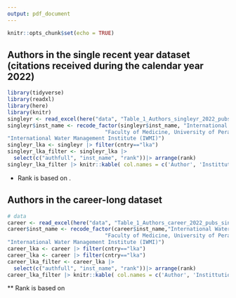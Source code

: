 ```yaml
---
output: pdf_document
---
```


```r
knitr::opts_chunk$set(echo = TRUE)
```

## Authors in the single recent year dataset (citations received during the calendar year 2022)

```r
library(tidyverse)
library(readxl)
library(here)
library(knitr)
singleyr <- read_excel(here("data", "Table_1_Authors_singleyr_2022_pubs_since_1788_wopp_extracted_202310.xlsx"), sheet=2)
singleyr$inst_name <- recode_factor(singleyr$inst_name, "International Water Management Institute" = "International Water Management Institute (IWMI)"  , 
                               "Faculty of Medicine, University of Peradeniya"= "University of Peradeniya", "University of Colombo Faculty of Medicine"=   "University of Colombo" ,"International Water Management Institute (IWMI) Colombo" = 
"International Water Management Institute (IWMI)")
singleyr_lka <- singleyr |> filter(cntry=="lka")
singleyr_lka_filter <- singleyr_lka |>
  select(c("authfull", "inst_name", "rank"))|> arrange(rank) 
singleyr_lka_filter |> knitr::kable( col.names = c('Author', 'Instittution', 'Rank*'))
```

* Rank is based on \underline{single recent year data, focusing on citations received during the calendar year 2022}.

\newpage

## Authors in the career-long dataset

```r
# data
career <- read_excel(here("data", "Table_1_Authors_career_2022_pubs_since_1788_wopp_extracted_202310.xlsx"), sheet=2)
career$inst_name <- recode_factor(career$inst_name,"International Water Management Institute" = "International Water Management Institute (IWMI)"  , 
                               "Faculty of Medicine, University of Peradeniya"= "University of Peradeniya", "University of Colombo Faculty of Medicine"=   "University of Colombo" ,"International Water Management Institute (IWMI) Colombo" = 
"International Water Management Institute (IWMI)") 
career_lka <- career |> filter(cntry=="lka")
career_lka <- career |> filter(cntry=="lka")
career_lka_filter <- career_lka |>
  select(c("authfull", "inst_name", "rank"))|> arrange(rank) 
career_lka_filter |> knitr::kable( col.names = c('Author', 'Instittution', 'Rank**'))

```

** Rank is based on \underline{career-long data (encompass information until the end of 2022)}